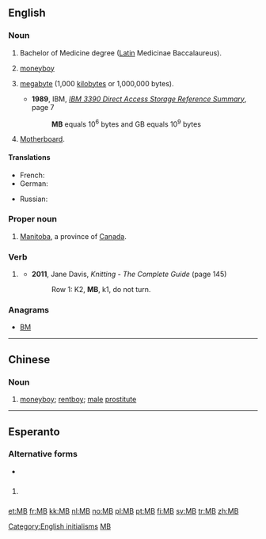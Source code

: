 {{also|Mb}}
==English==

===Noun===
{{en-noun}}

# Bachelor of Medicine degree ([[Latin]] Medicinae Baccalaureus).
# {{context|China|slang|lang=en}} [[moneyboy]]
# {{context|SI|lang=en}} [[megabyte]] (1,000 [[kilobyte]]s or 1,000,000 bytes).
#* '''1989''', IBM, ''[http://bitsavers.informatik.uni-stuttgart.de/pdf/ibm/dasd/reference_summary/GX26-4577-0_3390_Reference_Summary_Jun89.pdf IBM 3390 Direct Access Storage Reference Summary]'', page 7
#*: '''MB''' equals 10<sup>6</sup> bytes and GB equals 10<sup>9</sup> bytes
# {{context|computing|lang=en}} [[motherboard|Motherboard]].

====Translations====
{{trans-top|Bachelor of Medicine degree}}
{{trans-mid}}
{{trans-bottom}}

{{trans-top|moneyboy (Chinese slang)}}
{{trans-mid}}
{{trans-bottom}}

{{trans-top|megabyte}}
* French: {{t+|fr|Mo}}
* German: {{t|de|MB}}
{{trans-mid}}
* Russian: {{t|ru|Мб}}
{{trans-bottom}}

{{trans-top|motherboard}}
{{trans-mid}}
{{trans-bottom}}

===Proper noun===
{{en-proper noun}}

# [[Manitoba]], a province of [[Canada]].

===Verb===
{{en-abbr}}

# {{context|knitting|lang=en}} {{abbreviation of|[[make]] [[bobble]]}}
#* '''2011''', Jane Davis, ''Knitting - The Complete Guide'' (page 145)
#*: Row 1: K2, '''MB''', k1, do not turn.

===Anagrams===
* [[BM#English|BM]]

[[Category:English initialisms]]

----

==Chinese==

===Noun===
{{zh-noun}}

# {{context|slang|lang=cmn}} [[moneyboy]]; [[rentboy]]; [[male]] [[prostitute]]

[[Category:Mandarin terms written in foreign scripts|MB]]

----

==Esperanto==

===Alternative forms===
* {{l|eo|MFB}}

==={{initialism-old|eo}}===
{{head|eo|initialism}}

# {{context|texting|lang=eo}} {{abbreviation of|mi fartas bone|mi [fartas] bone|I am well|lang=eo}}

[[et:MB]]
[[fr:MB]]
[[kk:MB]]
[[nl:MB]]
[[no:MB]]
[[pl:MB]]
[[pt:MB]]
[[fi:MB]]
[[sv:MB]]
[[tr:MB]]
[[zh:MB]]